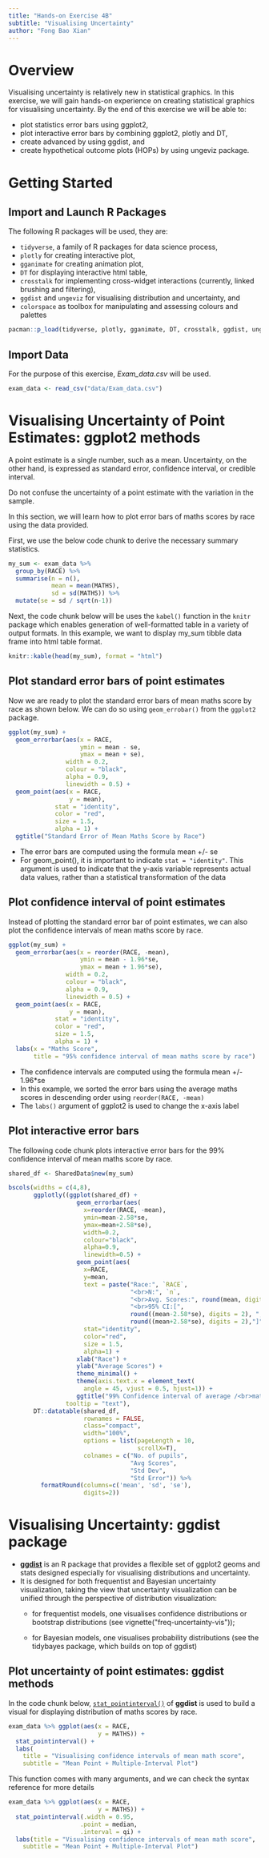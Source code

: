 ```yaml
---
title: "Hands-on Exercise 4B"
subtitle: "Visualising Uncertainty"
author: "Fong Bao Xian"
---
```


# Overview

Visualising uncertainty is relatively new in statistical graphics. In this exercise, we will gain hands-on experience on creating statistical graphics for visualising uncertainty. By the end of this exercise we will be able to:

-   plot statistics error bars using ggplot2,
-   plot interactive error bars by combining ggplot2, plotly and DT,
-   create advanced by using ggdist, and
-   create hypothetical outcome plots (HOPs) by using ungeviz package.

# Getting Started

## Import and Launch R Packages

The following R packages will be used, they are:

-   `tidyverse`, a family of R packages for data science process,
-   `plotly` for creating interactive plot,
-   `gganimate` for creating animation plot,
-   `DT` for displaying interactive html table,
-   `crosstalk` for implementing cross-widget interactions (currently, linked brushing and filtering),
-   `ggdist` and `ungeviz` for visualising distribution and uncertainty, and
-   `colorspace` as toolbox for manipulating and assessing colours and palettes

```r
pacman::p_load(tidyverse, plotly, gganimate, DT, crosstalk, ggdist, ungeviz, colorspace)
```

## Import Data

For the purpose of this exercise, *Exam_data.csv* will be used.

```r
exam_data <- read_csv("data/Exam_data.csv")
```

# Visualising Uncertainty of Point Estimates: ggplot2 methods

A point estimate is a single number, such as a mean. Uncertainty, on the other hand, is expressed as standard error, confidence interval, or credible interval.

::: callout-important
Do not confuse the uncertainty of a point estimate with the variation in the sample.
:::

In this section, we will learn how to plot error bars of maths scores by race using the data provided.

First, we use the below code chunk to derive the necessary summary statistics.

```r
my_sum <- exam_data %>% 
  group_by(RACE) %>% 
  summarise(n = n(),
            mean = mean(MATHS),
            sd = sd(MATHS)) %>% 
  mutate(se = sd / sqrt(n-1))
```

Next, the code chunk below will be uses the `kabel()` function in the `knitr` package which enables generation of well-formatted table in a variety of output formats. In this example, we want to display my_sum tibble data frame into html table format.

```r
knitr::kable(head(my_sum), format = "html")
```

## Plot standard error bars of point estimates

Now we are ready to plot the standard error bars of mean maths score by race as shown below. We can do so using `geom_errobar()` from the `ggplot2` package.

```r
ggplot(my_sum) +
  geom_errorbar(aes(x = RACE,
                    ymin = mean - se,
                    ymax = mean + se),
                width = 0.2,
                colour = "black",
                alpha = 0.9,
                linewidth = 0.5) +
  geom_point(aes(x = RACE,
                 y = mean),
             stat = "identity",
             color = "red",
             size = 1.5,
             alpha = 1) +
  ggtitle("Standard Error of Mean Maths Score by Race")
```

::: callout-note
-   The error bars are computed using the formula mean +/- se
-   For geom_point(), it is important to indicate `stat = "identity"`. This argument is used to indicate that the y-axis variable represents actual data values, rather than a statistical transformation of the data
:::

## Plot confidence interval of point estimates

Instead of plotting the standard error bar of point estimates, we can also plot the confidence intervals of mean maths score by race.

```r
ggplot(my_sum) +
  geom_errorbar(aes(x = reorder(RACE, -mean),
                    ymin = mean - 1.96*se,
                    ymax = mean + 1.96*se),
                width = 0.2,
                colour = "black",
                alpha = 0.9,
                linewidth = 0.5) +
  geom_point(aes(x = RACE,
                 y = mean),
             stat = "identity",
             color = "red",
             size = 1.5,
             alpha = 1) +
  labs(x = "Maths Score",
       title = "95% confidence interval of mean maths score by race")
```

::: callout-note
-   The confidence intervals are computed using the formula mean +/- 1.96\*se
-   In this example, we sorted the error bars using the average maths scores in descending order using `reorder(RACE, -mean)`
-   The `labs()` argument of ggplot2 is used to change the x-axis label
:::

## Plot interactive error bars

The following code chunk plots interactive error bars for the 99% confidence interval of mean maths score by race.

```r
shared_df <- SharedData$new(my_sum)

bscols(widths = c(4,8),
       ggplotly((ggplot(shared_df) +
                   geom_errorbar(aes(
                     x=reorder(RACE, -mean),
                     ymin=mean-2.58*se, 
                     ymax=mean+2.58*se), 
                     width=0.2, 
                     colour="black", 
                     alpha=0.9, 
                     linewidth=0.5) +
                   geom_point(aes(
                     x=RACE, 
                     y=mean, 
                     text = paste("Race:", `RACE`, 
                                  "<br>N:", `n`,
                                  "<br>Avg. Scores:", round(mean, digits = 2),
                                  "<br>95% CI:[", 
                                  round((mean-2.58*se), digits = 2), ",",
                                  round((mean+2.58*se), digits = 2),"]")),
                     stat="identity", 
                     color="red", 
                     size = 1.5, 
                     alpha=1) + 
                   xlab("Race") + 
                   ylab("Average Scores") + 
                   theme_minimal() + 
                   theme(axis.text.x = element_text(
                     angle = 45, vjust = 0.5, hjust=1)) +
                   ggtitle("99% Confidence interval of average /<br>maths scores by race")), 
                tooltip = "text"), 
       DT::datatable(shared_df, 
                     rownames = FALSE, 
                     class="compact", 
                     width="100%", 
                     options = list(pageLength = 10,
                                    scrollX=T), 
                     colnames = c("No. of pupils", 
                                  "Avg Scores",
                                  "Std Dev",
                                  "Std Error")) %>%
         formatRound(columns=c('mean', 'sd', 'se'),
                     digits=2))
```

# Visualising Uncertainty: ggdist package

-   [**ggdist**](https://mjskay.github.io/ggdist/) is an R package that provides a flexible set of ggplot2 geoms and stats designed especially for visualising distributions and uncertainty.
-   It is designed for both frequentist and Bayesian uncertainty visualization, taking the view that uncertainty visualization can be unified through the perspective of distribution visualization:
    -   for frequentist models, one visualises confidence distributions or bootstrap distributions (see vignette(\"freq-uncertainty-vis\"));

    -   for Bayesian models, one visualises probability distributions (see the tidybayes package, which builds on top of ggdist)

## Plot uncertainty of point estimates: ggdist methods

In the code chunk below, [`stat_pointinterval()`](https://mjskay.github.io/ggdist/reference/stat_pointinterval.html) of **ggdist** is used to build a visual for displaying distribution of maths scores by race.

```r
exam_data %>% ggplot(aes(x = RACE,
                         y = MATHS)) +
  stat_pointinterval() +
  labs(
    title = "Visualising confidence intervals of mean math score",
    subtitle = "Mean Point + Multiple-Interval Plot")
```

::: callout-note
This function comes with many arguments, and we can check the syntax reference for more details
:::

```r
exam_data %>% ggplot(aes(x = RACE,
                         y = MATHS)) +
  stat_pointinterval(.width = 0.95,
                    .point = median,
                    .interval = qi) +
  labs(title = "Visualising confidence intervals of mean math score",
    subtitle = "Mean Point + Multiple-Interval Plot")
```
